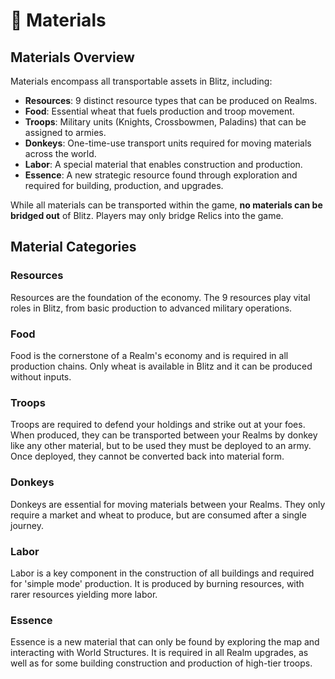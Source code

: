 
# 🧱 Materials

## Materials Overview

Materials encompass all transportable assets in Blitz, including:

- **Resources**: 9 distinct resource types that can be produced on Realms.
- **Food**: Essential wheat that fuels production and troop movement.
- **Troops**: Military units (Knights, Crossbowmen, Paladins) that can be assigned to armies.
- **Donkeys**: One-time-use transport units required for moving materials across the world.
- **Labor**: A special material that enables construction and production.
- **Essence**: A new strategic resource found through exploration and required for building, production, and upgrades.

While all materials can be transported within the game, **no materials can be bridged out** of Blitz. Players may only
bridge Relics into the game.

## Material Categories

### Resources

<div style={{ display: "flex", alignItems: "center", gap: "0.5rem", marginBottom: "0.75rem", flexWrap: "wrap" }}>
  <ResourceIcon name="Wood" id={ResourcesIds.Wood} />
  <ResourceIcon name="Coal" id={ResourcesIds.Coal} />
  <ResourceIcon name="Copper" id={ResourcesIds.Copper} />
  <ResourceIcon name="Ironwood" id={ResourcesIds.Ironwood} />
  <ResourceIcon name="Cold Iron" id={ResourcesIds.ColdIron} />
  <ResourceIcon name="Gold" id={ResourcesIds.Gold} />
  <ResourceIcon name="Adamantine" id={ResourcesIds.Adamantine} />
  <ResourceIcon name="Mithral" id={ResourcesIds.Mithral} />
  <ResourceIcon name="Dragonhide" id={ResourcesIds.Dragonhide} />
</div>

Resources are the foundation of the economy. The 9 resources play vital roles in Blitz, from basic production to
advanced military operations.

### Food

<div style={{ display: "flex", alignItems: "baseline", gap: "0.5rem", marginBottom: "0.75rem" }}>
  <ResourceIcon name="Wheat" id={ResourcesIds.Wheat} />
</div>

Food is the cornerstone of a Realm's economy and is required in all production chains. Only wheat is available in Blitz
and it can be produced without inputs.

### Troops

<div style={{ display: "flex", alignItems: "baseline", gap: "0.5rem", marginBottom: "0.75rem" }}>
  <ResourceIcon name="Knight" id={ResourcesIds.Knight} />
  <ResourceIcon name="Crossbowman" id={ResourcesIds.Crossbowman} />
  <ResourceIcon name="Paladin" id={ResourcesIds.Paladin} />
</div>

Troops are required to defend your holdings and strike out at your foes. When produced, they can be transported between
your Realms by donkey like any other material, but to be used they must be deployed to an army. Once deployed, they
cannot be converted back into material form.

### Donkeys

<div style={{ display: "flex", alignItems: "baseline", gap: "0.5rem", marginBottom: "0.75rem" }}>
  <ResourceIcon name="Donkey" id={ResourcesIds.Donkey} />
</div>

Donkeys are essential for moving materials between your Realms. They only require a market and wheat to produce, but are
consumed after a single journey.

### Labor

<div style={{ display: "flex", alignItems: "baseline", gap: "0.5rem", marginBottom: "0.75rem" }}>
  <ResourceIcon name="Labor" id={ResourcesIds.Labor} />
</div>

Labor is a key component in the construction of all buildings and required for 'simple mode' production. It is produced
by burning resources, with rarer resources yielding more labor.

### Essence

<div style={{ display: "flex", alignItems: "baseline", gap: "0.5rem", marginBottom: "0.75rem" }}>
  <ResourceIcon name="Essence" id={ResourcesIds.Essence} />
</div>

Essence is a new material that can only be found by exploring the map and interacting with World Structures. It is
required in all Realm upgrades, as well as for some building construction and production of high-tier troops.
